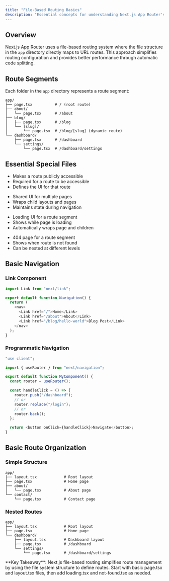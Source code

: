 ```yaml
---
title: "File-Based Routing Basics"
description: "Essential concepts for understanding Next.js App Router's file-based routing system for Module 1."
---
```


## Overview

Next.js App Router uses a file-based routing system where the file structure in the `app` directory directly maps to URL routes. This approach simplifies routing configuration and provides better performance through automatic code splitting.

## Route Segments

Each folder in the `app` directory represents a route segment:

```
app/
├── page.tsx          # / (root route)
├── about/
│   └── page.tsx      # /about
├── blog/
│   ├── page.tsx      # /blog
│   └── [slug]/
│       └── page.tsx  # /blog/[slug] (dynamic route)
└── dashboard/
    ├── page.tsx      # /dashboard
    └── settings/
        └── page.tsx  # /dashboard/settings
```

## Essential Special Files

<Columns cols={2}>
  <Card title="page.tsx" icon="file">
    <ul className="list-disc list-inside">
      <li>Makes a route publicly accessible</li>
      <li>Required for a route to be accessible</li>
      <li>Defines the UI for that route</li>
    </ul>
  </Card>
  <Card title="layout.tsx" icon="list-tree">
    <ul className="list-disc list-inside">
      <li>Shared UI for multiple pages</li>
      <li>Wraps child layouts and pages</li>
      <li>Maintains state during navigation</li>
    </ul>
  </Card>
</Columns>

<Columns cols={2}>
  <Card title="loading.tsx" icon="loader">
    <ul className="list-disc list-inside">
      <li>Loading UI for a route segment</li>
      <li>Shows while page is loading</li>
      <li>Automatically wraps page and children</li>
    </ul>
  </Card>
  <Card title="not-found.tsx" icon="search">
    <ul className="list-disc list-inside">
      <li>404 page for a route segment</li>
      <li>Shows when route is not found</li>
      <li>Can be nested at different levels</li>
    </ul>
  </Card>
</Columns>

## Basic Navigation

### Link Component

```typescript
import Link from "next/link";

export default function Navigation() {
  return (
    <nav>
      <Link href="/">Home</Link>
      <Link href="/about">About</Link>
      <Link href="/blog/hello-world">Blog Post</Link>
    </nav>
  );
}
```

### Programmatic Navigation

```typescript
"use client";

import { useRouter } from "next/navigation";

export default function MyComponent() {
  const router = useRouter();

  const handleClick = () => {
    router.push("/dashboard");
    // or
    router.replace("/login");
    // or
    router.back();
  };

  return <button onClick={handleClick}>Navigate</button>;
}
```

## Basic Route Organization

### Simple Structure

```
app/
├── layout.tsx            # Root layout
├── page.tsx              # Home page
├── about/
│   └── page.tsx          # About page
└── contact/
    └── page.tsx          # Contact page
```

### Nested Routes

```
app/
├── layout.tsx            # Root layout
├── page.tsx              # Home page
└── dashboard/
    ├── layout.tsx        # Dashboard layout
    ├── page.tsx          # /dashboard
    └── settings/
        └── page.tsx      # /dashboard/settings
```

<Info>
  **Key Takeaway**: Next.js file-based routing simplifies route management by
  using the file system structure to define routes. Start with basic page.tsx
  and layout.tsx files, then add loading.tsx and not-found.tsx as needed.
</Info>
